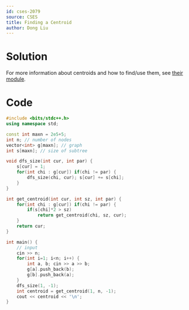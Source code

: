 ```yaml
---
id: cses-2079
source: CSES
title: Finding a Centroid
author: Dong Liu
---
```


# Solution

For more information about centroids and how to find/use them, see [their module](https://usaco.guide/plat/centroid).

# Code

<LanguageSection>

<CPPSection>

```cpp
#include <bits/stdc++.h>
using namespace std;

const int maxn = 2e5+5;
int n; // number of nodes
vector<int> g[maxn]; // graph
int s[maxn]; // size of subtree

void dfs_size(int cur, int par) {
	s[cur] = 1;
	for(int chi : g[cur]) if(chi != par) {
		dfs_size(chi, cur); s[cur] += s[chi];
	}
}

int get_centroid(int cur, int sz, int par) {
	for(int chi : g[cur]) if(chi != par) {
		if(s[chi]*2 > sz) 
			return get_centroid(chi, sz, cur);
	}
	return cur;
}

int main() {
	// input
	cin >> n;
	for(int i=1; i<n; i++) {
		int a, b; cin >> a >> b;
		g[a].push_back(b);
		g[b].push_back(a);
	}
	dfs_size(1, -1);
	int centroid = get_centroid(1, n, -1);
	cout << centroid << '\n';
}
```

</CPPSection>

</LanguageSection>
